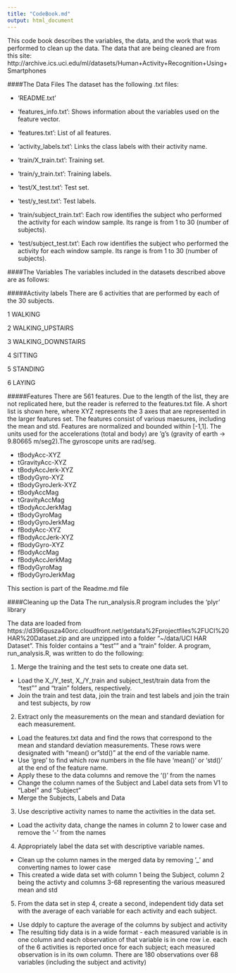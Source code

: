 ```yaml
---
title: "CodeBook.md"
output: html_document
---
```


This code book describes the variables, the data, and the work that was performed to clean up the data. The data that are being cleaned are from this site: 
http://archive.ics.uci.edu/ml/datasets/Human+Activity+Recognition+Using+Smartphones 

####The Data Files
The dataset has the following .txt files: 

- 'README.txt'

- 'features_info.txt': Shows information about the variables used on the feature vector.

- 'features.txt': List of all features.

- 'activity_labels.txt': Links the class labels with their activity name.

- 'train/X_train.txt': Training set.

- 'train/y_train.txt': Training labels.

- 'test/X_test.txt': Test set.

- 'test/y_test.txt': Test labels.

- 'train/subject_train.txt': Each row identifies the subject who performed the activity for each window sample. Its range is from 1 to 30 (number of subjects).

- 'test/subject_test.txt': Each row identifies the subject who performed the activity for each window sample. Its range is from 1 to 30 (number of subjects).

####The Variables
The variables included in the datasets described above are as follows:

#####Activity labels
There are 6 activities that are performed by each of the 30 subjects. 

1 WALKING

2 WALKING_UPSTAIRS

3 WALKING_DOWNSTAIRS

4 SITTING

5 STANDING

6 LAYING

#####Features
There are 561 features. Due to the length of the list, they are not replicated here, but the reader is referred to the features.txt file. A short list is shown here, where XYZ represents the 3 axes that are represented in the larger features set. The features consist of various maesures, including the mean and std. Features are normalized and bounded within [-1,1].
The units used for the accelerations (total and body) are 'g's (gravity of earth -> 9.80665 m/seg2).The gyroscope units are rad/seg.

* tBodyAcc-XYZ
* tGravityAcc-XYZ
* tBodyAccJerk-XYZ
* tBodyGyro-XYZ
* tBodyGyroJerk-XYZ
* tBodyAccMag
* tGravityAccMag
* tBodyAccJerkMag
* tBodyGyroMag
* tBodyGyroJerkMag
* fBodyAcc-XYZ
* fBodyAccJerk-XYZ
* fBodyGyro-XYZ
* fBodyAccMag
* fBodyAccJerkMag
* fBodyGyroMag
* fBodyGyroJerkMag

This section is part of the Readme.md file

####Cleaning up the Data
The run_analysis.R program includes the 'plyr' library

The data are loaded from https://d396qusza40orc.cloudfront.net/getdata%2Fprojectfiles%2FUCI%20HAR%20Dataset.zip and are unzipped into a folder "~/data/UCI HAR Dataset". This folder contains a "test"" and a "train" folder. A program, run_analysis.R, was written to do the following:

1. Merge the training and the test sets to create one data set.
+ Load the X_/Y_test, X_/Y_train and subject_test/train data from the "test"" and "train" folders, respectively. 
+ Join the train and test data, join the train and test labels and join the train and test subjects, by row

2. Extract only the measurements on the mean and standard deviation for each measurement. 
+ Load the features.txt data and find the rows that correspond to the mean and standard deviation measurements. These rows were designated with "mean() or "std()" at the end of the variable name. 
+ Use 'grep' to find which row numbers in the file have 'mean()' or 'std()' at the end of the feature name.
+ Apply these to the data columns and remove the '()' from the names 
+ Change the column names of the Subject and Label data sets from V1 to "Label" and "Subject"
+ Merge the Subjects, Labels and Data


3. Use descriptive activity names to name the activities in the data set.
+ Load the activity data, change the names in column 2 to lower case and remove the '-' from the names

4. Appropriately label the data set with descriptive variable names.
+ Clean up the column names in the merged data by removing '_' and converting names to lower case
+ This created a wide data set with column 1 being the Subject, column 2 being the activty and columns 3-68 representing the various measured mean and std

5. From the data set in step 4, create a second, independent tidy data set with the average of each variable for each activity and each subject.
+ Use ddply to capture the average of the columns by subject and activity
+ The resulting tidy data is in a wide format - each measured variable is in one column and each observation of that variable is in one row i.e. each of the 6 activities is reported once for each subject; each measured observation is in its own column. There are 180 observations over 68 variables (including the subject and activity)